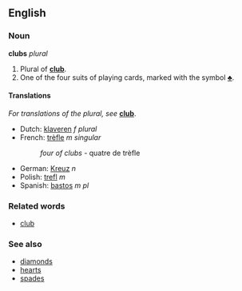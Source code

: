 ==English==
===Noun===
'''clubs''' ''plural''

#Plural of '''[[club]]'''.
#One of the four suits of playing cards, marked with the symbol [[♣]].

====Translations====
''For translations of the plural, see'' '''[[club]]'''.

*Dutch: [[klaveren]] ''f plural''
*French: [[trèfle]] ''m singular''
*:''four of clubs'' - quatre de trèfle
*German: [[Kreuz]] ''n''
*Polish: [[trefl]] ''m''
*Spanish: [[bastos]] ''m pl''

===Related words===
*[[club]]

===See also===
*[[diamonds]]
*[[hearts]]
*[[spades]]